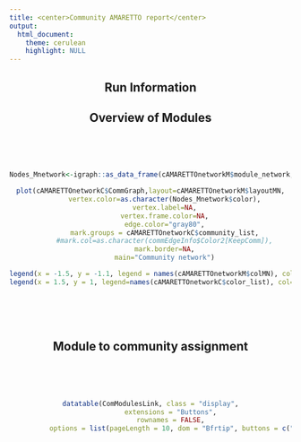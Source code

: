 ```yaml
---
title: <center>Community AMARETTO report</center>
output: 
  html_document:
    theme: cerulean
    highlight: NULL
---
```


<center>
## Run Information

## Overview of Modules
<br><br><br>
```r
Nodes_Mnetwork<-igraph::as_data_frame(cAMARETTOnetworkM$module_network,what="vertices")

plot(cAMARETTOnetworkC$CommGraph,layout=cAMARETTOnetworkM$layoutMN,
       vertex.color=as.character(Nodes_Mnetwork$color),
       vertex.label=NA,
       vertex.frame.color=NA,
       edge.color="gray80",
       mark.groups = cAMARETTOnetworkC$community_list,
       #mark.col=as.character(commEdgeInfo$Color2[KeepComm]),
       mark.border=NA,
       main="Community network")

legend(x = -1.5, y = -1.1, legend = names(cAMARETTOnetworkM$colMN), col = cAMARETTOnetworkM$colMN, pch=19, bty="n")
legend(x = 1.5, y = 1, legend=names(cAMARETTOnetworkC$color_list), col=cAMARETTOnetworkC$color_list, pch=19, bty="n")
```
<br><br><br>

## Module to community assignment
<br><br><br>
```r
datatable(ComModulesLink, class = "display",
          extensions = "Buttons",
          rownames = FALSE,
          options = list(pageLength = 10, dom = "Bfrtip", buttons = c("csv", "excel", "pdf")), escape=FALSE)
```
<br><br><br>
</center>
